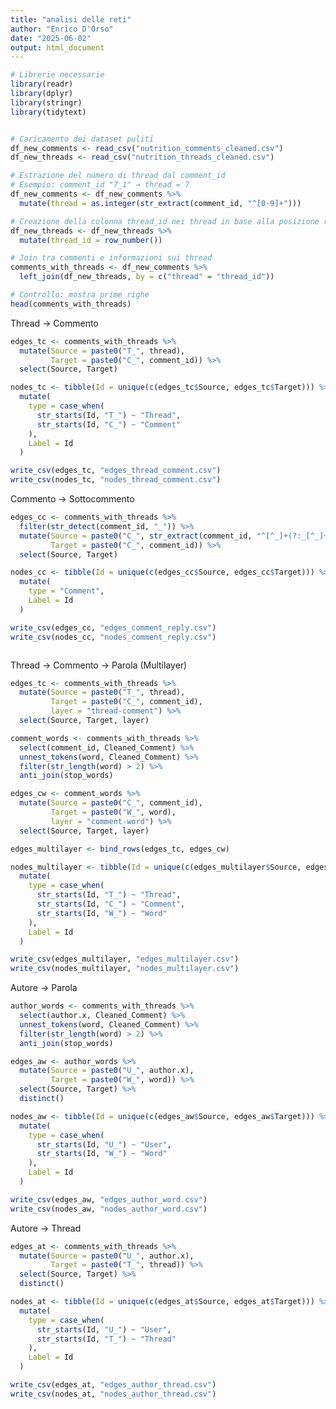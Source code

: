 ```yaml
---
title: "analisi delle reti"
author: "Enrico D'Orso"
date: "2025-06-02"
output: html_document
---
```


```r
# Librerie necessarie
library(readr)
library(dplyr)
library(stringr)
library(tidytext)


# Caricamento dei dataset puliti
df_new_comments <- read_csv("nutrition_comments_cleaned.csv")
df_new_threads <- read_csv("nutrition_threads_cleaned.csv")

# Estrazione del numero di thread dal comment_id
# Esempio: comment_id "7_1" → thread = 7
df_new_comments <- df_new_comments %>%
  mutate(thread = as.integer(str_extract(comment_id, "^[0-9]+")))

# Creazione della colonna thread_id nei thread in base alla posizione riga
df_new_threads <- df_new_threads %>%
  mutate(thread_id = row_number())

# Join tra commenti e informazioni sui thread
comments_with_threads <- df_new_comments %>%
  left_join(df_new_threads, by = c("thread" = "thread_id"))

# Controllo: mostra prime righe
head(comments_with_threads)

```


Thread → Commento
```r

edges_tc <- comments_with_threads %>%
  mutate(Source = paste0("T_", thread),
         Target = paste0("C_", comment_id)) %>%
  select(Source, Target)

nodes_tc <- tibble(Id = unique(c(edges_tc$Source, edges_tc$Target))) %>%
  mutate(
    type = case_when(
      str_starts(Id, "T_") ~ "Thread",
      str_starts(Id, "C_") ~ "Comment"
    ),
    Label = Id
  )

write_csv(edges_tc, "edges_thread_comment.csv")
write_csv(nodes_tc, "nodes_thread_comment.csv")


```

Commento → Sottocommento
```r

edges_cc <- comments_with_threads %>%
  filter(str_detect(comment_id, "_")) %>%
  mutate(Source = paste0("C_", str_extract(comment_id, "^[^_]+(?:_[^_]+)?")),
         Target = paste0("C_", comment_id)) %>%
  select(Source, Target)

nodes_cc <- tibble(Id = unique(c(edges_cc$Source, edges_cc$Target))) %>%
  mutate(
    type = "Comment",
    Label = Id
  )

write_csv(edges_cc, "edges_comment_reply.csv")
write_csv(nodes_cc, "nodes_comment_reply.csv")



```

Thread → Commento → Parola (Multilayer)
```r

edges_tc <- comments_with_threads %>%
  mutate(Source = paste0("T_", thread),
         Target = paste0("C_", comment_id),
         layer = "thread-comment") %>%
  select(Source, Target, layer)

comment_words <- comments_with_threads %>%
  select(comment_id, Cleaned_Comment) %>%
  unnest_tokens(word, Cleaned_Comment) %>%
  filter(str_length(word) > 2) %>%
  anti_join(stop_words)

edges_cw <- comment_words %>%
  mutate(Source = paste0("C_", comment_id),
         Target = paste0("W_", word),
         layer = "comment-word") %>%
  select(Source, Target, layer)

edges_multilayer <- bind_rows(edges_tc, edges_cw)

nodes_multilayer <- tibble(Id = unique(c(edges_multilayer$Source, edges_multilayer$Target))) %>%
  mutate(
    type = case_when(
      str_starts(Id, "T_") ~ "Thread",
      str_starts(Id, "C_") ~ "Comment",
      str_starts(Id, "W_") ~ "Word"
    ),
    Label = Id
  )

write_csv(edges_multilayer, "edges_multilayer.csv")
write_csv(nodes_multilayer, "nodes_multilayer.csv")

```

Autore → Parola
```r

author_words <- comments_with_threads %>%
  select(author.x, Cleaned_Comment) %>%
  unnest_tokens(word, Cleaned_Comment) %>%
  filter(str_length(word) > 2) %>%
  anti_join(stop_words)

edges_aw <- author_words %>%
  mutate(Source = paste0("U_", author.x),
         Target = paste0("W_", word)) %>%
  select(Source, Target) %>%
  distinct()

nodes_aw <- tibble(Id = unique(c(edges_aw$Source, edges_aw$Target))) %>%
  mutate(
    type = case_when(
      str_starts(Id, "U_") ~ "User",
      str_starts(Id, "W_") ~ "Word"
    ),
    Label = Id
  )

write_csv(edges_aw, "edges_author_word.csv")
write_csv(nodes_aw, "nodes_author_word.csv")

```

Autore → Thread
```r

edges_at <- comments_with_threads %>%
  mutate(Source = paste0("U_", author.x),
         Target = paste0("T_", thread)) %>%
  select(Source, Target) %>%
  distinct()

nodes_at <- tibble(Id = unique(c(edges_at$Source, edges_at$Target))) %>%
  mutate(
    type = case_when(
      str_starts(Id, "U_") ~ "User",
      str_starts(Id, "T_") ~ "Thread"
    ),
    Label = Id
  )

write_csv(edges_at, "edges_author_thread.csv")
write_csv(nodes_at, "nodes_author_thread.csv")

```


